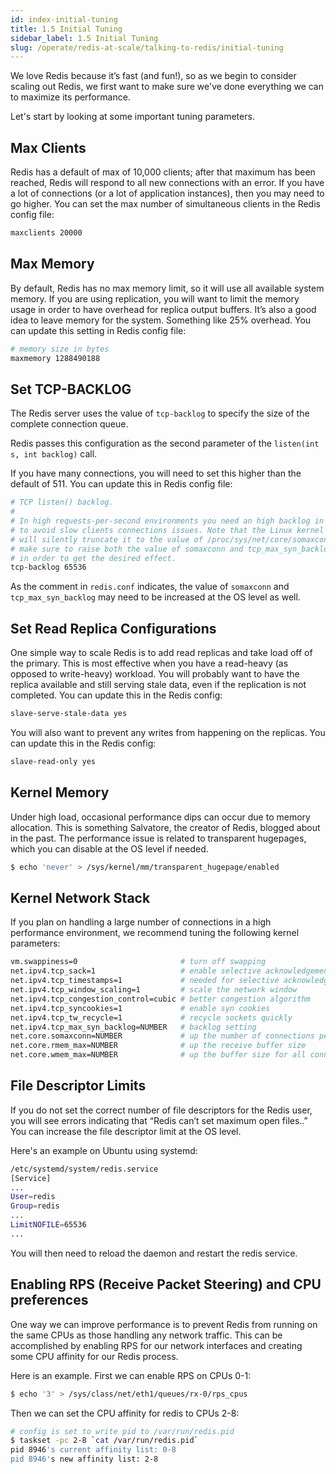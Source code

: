 ```yaml
---
id: index-initial-tuning
title: 1.5 Initial Tuning
sidebar_label: 1.5 Initial Tuning
slug: /operate/redis-at-scale/talking-to-redis/initial-tuning
---
```



We love Redis because it’s fast (and fun!), so as we begin to consider scaling out Redis, we first want to make sure we've done everything we can to maximize its performance.

Let's start by looking at some important tuning parameters.

## Max Clients
Redis has a default of max of 10,000 clients; after that maximum has been reached, Redis will respond to all new connections with an error. If you have a lot of connections (or a lot of application instances), then you may need to go higher. You can set the max number of simultaneous clients in the Redis config file:

```bash
maxclients 20000
```

## Max Memory
By default, Redis has no max memory limit, so it will use all available system memory. If you are using replication, you will want to limit the memory usage in order to have overhead for replica output buffers. It’s also a good idea to leave memory for the system. Something like 25% overhead. You can update this setting in Redis config file:

```bash
# memory size in bytes  
maxmemory 1288490188
```

## Set TCP-BACKLOG
The Redis server uses the value of `tcp-backlog` to specify the size of the complete connection queue.

Redis passes this configuration as the second parameter of the `listen(int s, int backlog)` call.

If you have many connections, you will need to set this higher than the default of 511. You can update this in Redis config file:

```bash
# TCP listen() backlog. 
# 
# In high requests-per-second environments you need an high backlog in order 
# to avoid slow clients connections issues. Note that the Linux kernel 
# will silently truncate it to the value of /proc/sys/net/core/somaxconn so 
# make sure to raise both the value of somaxconn and tcp_max_syn_backlog 
# in order to get the desired effect.
tcp-backlog 65536
```
As the comment in `redis.conf` indicates, the value of `somaxconn` and `tcp_max_syn_backlog` may need to be increased at the OS level as well.

## Set Read Replica Configurations
One simple way to scale Redis is to add read replicas and take load off of the primary. This is most effective when you have a read-heavy (as opposed to write-heavy) workload. You will probably want to have the replica available and still serving stale data, even if the replication is not completed. You can update this in the Redis config:

```bash
slave-serve-stale-data yes
```
You will also want to prevent any writes from happening on the replicas. You can update this in the Redis config:

```bash
slave-read-only yes
```
## Kernel Memory
Under high load, occasional performance dips can occur due to memory allocation. This is something Salvatore, the creator of Redis, blogged about in the past. The performance issue is related to transparent hugepages, which you can disable at the OS level if needed.

```bash
$ echo 'never' > /sys/kernel/mm/transparent_hugepage/enabled
```

## Kernel Network Stack
If you plan on handling a large number of connections in a high performance environment, we recommend tuning the following kernel parameters:

```bash
vm.swappiness=0                       # turn off swapping
net.ipv4.tcp_sack=1                   # enable selective acknowledgements
net.ipv4.tcp_timestamps=1             # needed for selective acknowledgements
net.ipv4.tcp_window_scaling=1         # scale the network window
net.ipv4.tcp_congestion_control=cubic # better congestion algorithm
net.ipv4.tcp_syncookies=1             # enable syn cookies
net.ipv4.tcp_tw_recycle=1             # recycle sockets quickly
net.ipv4.tcp_max_syn_backlog=NUMBER   # backlog setting
net.core.somaxconn=NUMBER             # up the number of connections per port
net.core.rmem_max=NUMBER              # up the receive buffer size
net.core.wmem_max=NUMBER              # up the buffer size for all connections
```

## File Descriptor Limits
If you do not set the correct number of file descriptors for the Redis user, you will see errors indicating that “Redis can’t set maximum open files..” You can increase the file descriptor limit at the OS level.

Here's an example on Ubuntu using systemd:

```bash
/etc/systemd/system/redis.service
[Service] 
... 
User=redis 
Group=redis 
...
LimitNOFILE=65536 
...
```

You will then need to reload the daemon and restart the redis service.

## Enabling RPS (Receive Packet Steering) and CPU preferences
One way we can improve performance is to prevent Redis from running on the same CPUs as those handling any network traffic. This can be accomplished by enabling RPS for our network interfaces and creating some CPU affinity for our Redis process.

Here is an example. First we can enable RPS on CPUs 0-1:

```bash
$ echo '3' > /sys/class/net/eth1/queues/rx-0/rps_cpus
```
Then we can set the CPU affinity for redis to CPUs 2-8:

```bash
# config is set to write pid to /var/run/redis.pid
$ taskset -pc 2-8 `cat /var/run/redis.pid`
pid 8946's current affinity list: 0-8
pid 8946's new affinity list: 2-8
```